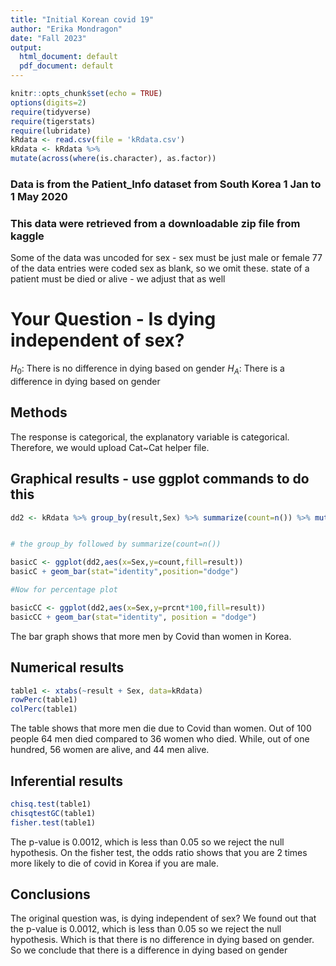 ```yaml
---
title: "Initial Korean covid 19"
author: "Erika Mondragon"
date: "Fall 2023"
output:
  html_document: default
  pdf_document: default
---
```


```r
knitr::opts_chunk$set(echo = TRUE)
options(digits=2)
require(tidyverse)
require(tigerstats)
require(lubridate)
kRdata <- read.csv(file = 'kRdata.csv')
kRdata <- kRdata %>%
mutate(across(where(is.character), as.factor))

```
### Data is from the Patient_Info dataset from South Korea 1 Jan to 1 May 2020
### This data were retrieved from a downloadable zip file from kaggle

Some of the data was uncoded for sex - sex must be just male or female
77 of the data entries were coded sex  as blank, so we omit these.
state of a patient must be died or alive - we adjust that as well   
  
  
  
# Your Question - Is dying independent of sex?
$H_0$: There is no difference in dying based on gender
$H_A$: There is a difference in dying based on gender


## Methods

The response is categorical, the explanatory variable is categorical. Therefore, we would upload Cat~Cat helper file. 


## Graphical results - use ggplot commands to do this  

```r
dd2 <- kRdata %>% group_by(result,Sex) %>% summarize(count=n()) %>% mutate(prcnt=count/sum(count))


# the group_by followed by summarize(count=n())

basicC <- ggplot(dd2,aes(x=Sex,y=count,fill=result))
basicC + geom_bar(stat="identity",position="dodge")

#Now for percentage plot

basicCC <- ggplot(dd2,aes(x=Sex,y=prcnt*100,fill=result)) 
basicCC + geom_bar(stat="identity", position = "dodge")
```

The bar graph shows that more men by Covid than women in Korea. 

  
## Numerical results

```r
table1 <- xtabs(~result + Sex, data=kRdata)
rowPerc(table1)
colPerc(table1)
```

The table shows that more men die due to Covid than women. Out of 100 people 64 men died compared to 36 women who died. While, out of one hundred, 56 women are alive, and 44 men alive. 

## Inferential results 

```r
chisq.test(table1)
chisqtestGC(table1)
fisher.test(table1)
```
The p-value is 0.0012, which is less than 0.05 so we reject the null hypothesis. On the fisher test, the odds ratio shows that you are 2 times more likely to die of covid in Korea if you are male. 


## Conclusions
The original question was, is dying independent of sex? We found out that the p-value is 0.0012, which is less than 0.05 so we reject the null hypothesis. Which is that there is no difference in dying based on gender. So we conclude that there is a difference in dying based on gender